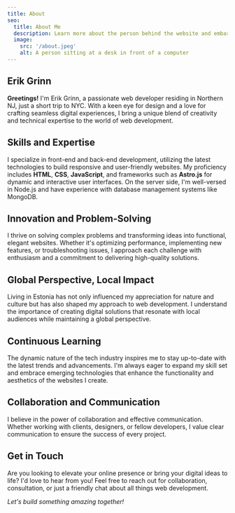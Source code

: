 ```yaml
---
title: About
seo:
  title: About Me
  description: Learn more about the person behind the website and embark on a journey of inspiration and shared experiences.
  image:
    src: '/about.jpeg'
    alt: A person sitting at a desk in front of a computer
---
```


## Erik Grinn

**Greetings!** I'm Erik Grinn, a passionate web developer residing in Northern NJ, just a short trip to NYC. With a keen eye for design and a love for crafting seamless digital experiences, I bring a unique blend of creativity and technical expertise to the world of web development.

## Skills and Expertise

I specialize in front-end and back-end development, utilizing the latest technologies to build responsive and user-friendly websites. My proficiency includes **HTML**, **CSS**, **JavaScript**, and frameworks such as **Astro.js** for dynamic and interactive user interfaces. On the server side, I'm well-versed in Node.js and have experience with database management systems like MongoDB.

## Innovation and Problem-Solving

I thrive on solving complex problems and transforming ideas into functional, elegant websites. Whether it's optimizing performance, implementing new features, or troubleshooting issues, I approach each challenge with enthusiasm and a commitment to delivering high-quality solutions.

## Global Perspective, Local Impact

Living in Estonia has not only influenced my appreciation for nature and culture but has also shaped my approach to web development. I understand the importance of creating digital solutions that resonate with local audiences while maintaining a global perspective.

## Continuous Learning

The dynamic nature of the tech industry inspires me to stay up-to-date with the latest trends and advancements. I'm always eager to expand my skill set and embrace emerging technologies that enhance the functionality and aesthetics of the websites I create.

## Collaboration and Communication

I believe in the power of collaboration and effective communication. Whether working with clients, designers, or fellow developers, I value clear communication to ensure the success of every project.

## Get in Touch

Are you looking to elevate your online presence or bring your digital ideas to life? I'd love to hear from you! Feel free to reach out for collaboration, consultation, or just a friendly chat about all things web development.

_Let's build something amazing together!_
